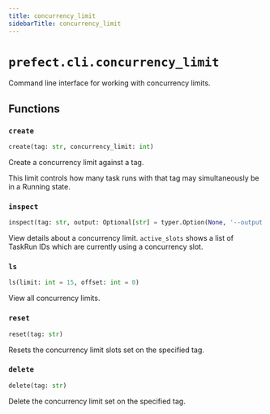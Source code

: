 ```yaml
---
title: concurrency_limit
sidebarTitle: concurrency_limit
---
```


# `prefect.cli.concurrency_limit`



Command line interface for working with concurrency limits.


## Functions

### `create` <sup><a href="https://github.com/prefecthq/prefect/blob/main/src/prefect/cli/concurrency_limit.py#L30" target="_blank"><Icon icon="github" style="width: 14px; height: 14px;" /></a></sup>

```python
create(tag: str, concurrency_limit: int)
```


Create a concurrency limit against a tag.

This limit controls how many task runs with that tag may simultaneously be in a
Running state.


### `inspect` <sup><a href="https://github.com/prefecthq/prefect/blob/main/src/prefect/cli/concurrency_limit.py#L62" target="_blank"><Icon icon="github" style="width: 14px; height: 14px;" /></a></sup>

```python
inspect(tag: str, output: Optional[str] = typer.Option(None, '--output', '-o', help='Specify an output format. Currently supports: json'))
```


View details about a concurrency limit. `active_slots` shows a list of TaskRun IDs
which are currently using a concurrency slot.


### `ls` <sup><a href="https://github.com/prefecthq/prefect/blob/main/src/prefect/cli/concurrency_limit.py#L116" target="_blank"><Icon icon="github" style="width: 14px; height: 14px;" /></a></sup>

```python
ls(limit: int = 15, offset: int = 0)
```


View all concurrency limits.


### `reset` <sup><a href="https://github.com/prefecthq/prefect/blob/main/src/prefect/cli/concurrency_limit.py#L148" target="_blank"><Icon icon="github" style="width: 14px; height: 14px;" /></a></sup>

```python
reset(tag: str)
```


Resets the concurrency limit slots set on the specified tag.


### `delete` <sup><a href="https://github.com/prefecthq/prefect/blob/main/src/prefect/cli/concurrency_limit.py#L163" target="_blank"><Icon icon="github" style="width: 14px; height: 14px;" /></a></sup>

```python
delete(tag: str)
```


Delete the concurrency limit set on the specified tag.

